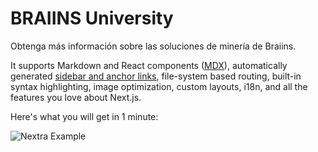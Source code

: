 

# **BRAIINS** University

Obtenga más información sobre las soluciones de minería de Braiins.

It supports Markdown and React components ([MDX](/features/mdx)), automatically generated [sidebar and anchor links](/get-started#sidebar-and-anchor-links), file-system based routing, built-in syntax highlighting, image optimization, custom layouts, i18n, and all the features you love about Next.js.

Here's what you will get in 1 minute:

<Bleed>![Nextra Example](../public/demo.png)</Bleed>

